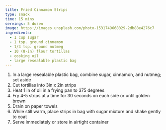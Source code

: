 ```yaml
---
title: Fried Cinnamon Strips
type: snack
time: 15 mins
servings: 5 dozen
image: https://images.unsplash.com/photo-1531749668029-2db88e4276c7
ingredients:
  - 1 cup sugar
  - 1 tsp. ground cinnamon
  - 1/4 tsp. ground nutmeg
  - 10 (8-in) flour tortillas
  - cooking oil
  - large resealable plastic bag
---
```


1. In a large resealable plastic bag, combine sugar, cinnamon, and nutmeg; set aside
1. Cut tortillas into 3in x 2in strips
1. Heat 1 in of oil in  a frying pan to 375 degrees
1. Fry 4-5 strips at a time for 30 seconds on each side or until golden brown
1. Drain on paper towels
1. While still warm, place strips in bag with sugar mixture and shake gently to coat
1. Serve immediately or store in airtight container
